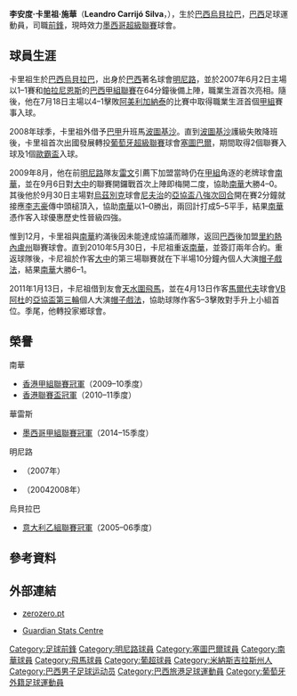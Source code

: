 {{Infobox football biography
| name        = 卡里祖 <br> Leandro Carrijó
| image       = Leandro Carrijo.jpg
| image_size  = 250px
| fullname    = Leandro Carrijó Silva
| birth_date  = {{Birth date and age|1985|9|3}}
| birth_place = [[巴西|巴西]]，[[烏貝拉巴|烏貝拉巴]]
| height      = {{height|m=1.87|precision=0}}
| position    = [[前鋒_(足球)|前鋒]]
| currentclub = {{link-en|華雷斯足球會|FC Juárez|華雷斯}}
| clubnumber  = 9
| youthyears1 = 2004–2005
| youthclubs1 = [[明尼路體育會|明尼路]]
| years1 = 2005–2009 
| clubs1 = [[明尼路體育會|明尼路]]
| caps1  = 3 
| goals1 = 1
| years2 = 2005      
| clubs2 = → {{link-en|國民足球會|Nacional Futebol Clube|國民隊}}
| years3 = 2006      
| clubs3 = → {{link-en|烏貝拉巴體育會|Uberaba Sport Club|烏貝拉巴}}
| years4 = 2007      
| clubs4 = → {{link-en|民主體育會|Esporte Clube Democrata|民主隊}}
| years5 = 2007–2008 
| clubs5 = → [[葡萄牙人競技俱樂部|波圖基沙]]
| caps5  = 1 
| goals5 = 1
| years6 = 2008–2009 
| clubs6 = → [[維多利亞足球會|塞圖巴爾]]
| caps6  = 14 
| goals6 = 3
| years7 = 2009      
| clubs7 = [[南華足球隊|南華]]
| caps7  = 8 
| goals7 = 6
| years8 = 2010      
| clubs8 = {{link-en|班古體育會|Bangu Atlético Clube|班古}}
| caps8  = 7 
| goals8 = 1
| years9 = 2010–2012
| clubs9 = [[南華足球隊|南華]]
| caps9  = 9 
| goals9 = 6
| years10 = 2010–2012     
| clubs10 = → [[香港飛馬足球會|天水圍飛馬]]
| caps10  = 26 
| goals10 = 16
| years11 = 2013      
| clubs11 = {{link-en|里奧韋爾迪體育會|Esporte Clube Rio Verde|里奧韋爾迪}}
| caps11  = 9 
| goals11 = 2
| years12 = 2013–2014   
| clubs12 = [[施拉耶足球會|施拉耶]]
| caps12  = 25
| goals12 = 12
| years13 = 2014–2015   
| clubs13 = [[聖路易斯競技|聖路易斯]]
| caps13  = 28 
| goals13 = 16
| years14 = 2015–   
| clubs14 = {{link-en|華雷斯足球會|FC Juárez|華雷斯}}
| caps14  = 102
| goals14 = 73
| years15 =       
| clubs15 = 
| caps15  =  
| goals15 = 
| club-update = 16 July 2018
}}

'''李安度·卡里祖·施華'''（'''Leandro Carrijó Silva'''，{{bd|1985年|9月3日}}），生於[[巴西|巴西]][[烏貝拉巴|烏貝拉巴]]，[[巴西|巴西]]足球運動員，司職[[前鋒_(足球)|前鋒]]，現時效力[[墨西哥超級足球聯賽|墨西哥超級聯賽]]球會{{link-en|華雷斯足球會|FC Juárez|華雷斯}}。

==球員生涯==
卡里祖生於[[巴西|巴西]][[烏貝拉巴|烏貝拉巴]]，出身於[[巴西|巴西]]著名球會[[明尼路體育會|明尼路]]，並於2007年6月2日主場以1–1賽和[[帕拉尼恩斯體育會|帕拉尼恩斯]]的[[巴西甲組足球聯賽|巴西甲組聯賽]]在64分鐘後備上陣，職業生涯首次亮相。隨後，他在7月18日主場以4–1擊敗[[阿美利加納泰|阿美利加納泰]]的比賽中取得職業生涯首個[[巴西甲組足球聯賽|甲組]]賽事入球。

2008年球季，卡里祖外借予[[巴西甲組足球聯賽|巴甲]]升班馬[[葡萄牙人競技俱樂部|波圖基沙]]。直到[[葡萄牙人競技俱樂部|波圖基沙]]護級失敗降班後，卡里祖首次出國發展轉投[[葡萄牙足球超級聯賽|葡萄牙超級聯賽]]球會[[塞圖巴爾足球會|塞圖巴爾]]，期間取得2個聯賽入球及1個[[歐洲足協盃|歐霸盃]]入球。

2009年8月，他在前[[明尼路體育會|明尼路]]隊友[[雷文·洛迪高·費爾迪斯|雷文]]引薦下加盟當時仍在[[香港甲組足球聯賽|甲組]]角逐的老牌球會[[南華足球隊|南華]]，並在9月6日對[[大中足球會|大中]]的聯賽開鑼戰首次上陣即梅開二度，協助[[南華足球隊|南華]]大勝4–0。其後他於9月30日主場對[[烏茲別克|烏茲別克]]球會[[費爾干納納夫茲足球俱樂部|尼夫治]]的[[2009年亞洲足協盃|亞協盃八強次回合]]開在賽2分鐘就接應[[李志豪|李志豪]]傳中頭槌頂入，協助[[南華足球隊|南華]]以1–0勝出，兩回計打成5–5平手，結果[[南華足球隊|南華]]憑作客入球優惠歷史性晉級四強。

惟到12月，卡里祖與[[南華足球隊|南華]]約滿後因未能達成協議而離隊，返回[[巴西|巴西]]後加盟[[里約熱內盧州|里約熱內盧州]]聯賽球會{{link-en|班古體育會|Bangu Atlético Clube|班古}}。直到2010年5月30日，卡尼祖重返[[南華足球隊|南華]]，並簽訂兩年合約。重返球隊後，卡尼祖於作客[[大中足球會|大中]]的第三場聯賽就在下半場10分鐘內個人大演[[帽子戲法|帽子戲法]]，結果[[南華足球隊|南華]]大勝6–1。

2011年1月13日，卡尼祖借到友會[[天水圍飛馬足球會|天水圍飛馬]]，並在4月13日作客[[馬爾代夫|馬爾代夫]]球會[[VB阿杜足球會|VB阿杜]]的[[2011年亞洲足協盃小組賽|亞協盃第三輪]]個人大演[[帽子戲法|帽子戲法]]，協助球隊作客5–3擊敗對手升上小組首位。季尾，他轉投家鄉球會{{link-en|里奧韋爾迪體育會|Esporte Clube Rio Verde|里奧韋爾迪}}。

==榮譽==
;南華
* [[2009–10年香港甲組足球聯賽|香港甲組聯賽冠軍]]（2009–10季度）
* [[2010–11年香港聯賽盃|香港聯賽盃冠軍]]（2010–11季度）
;華雷斯
* [[墨西哥甲組足球聯賽|墨西哥甲組聯賽冠軍]]（2014–15季度）
;明尼路
* {{link-en|米納斯吉拉斯州錦標賽|Campeonato Mineiro|米納斯吉拉斯州錦標賽冠軍}}（2007年）
* {{link-en|米納斯吉拉斯州錦標賽|Campeonato Mineiro|米納斯吉拉斯州錦標賽亞軍}}（20042008年）
;烏貝拉巴
* [[意大利乙組足球聯賽|意大利乙組聯賽冠軍]]（2005–06季度）

==參考資料==
{{reflist}}

==外部連結==
*{{pt icon}} [http://www.zerozero.pt/uk/jogador.php?id=35514&epoca_id=136 zerozero.pt] {{Webarchive|url=https://archive.today/20140819082630/http://www.zerozero.pt/uk/jogador.php?id=35514&epoca_id=136 |date=2014-08-19 }}
*{{en icon}} [https://web.archive.org/web/20121010220709/http://guardian.touch-line.com/statscentre.asp?Lang=0&CTID=59&CPID=133&pStr=Player&PLID=205143&TEID=3302 Guardian Stats Centre]

{{DEFAULTSORT:Carrijo Silva, Leandro}}
[[Category:足球前鋒|Category:足球前鋒]]
[[Category:明尼路球員|Category:明尼路球員]]
[[Category:塞圖巴爾球員|Category:塞圖巴爾球員]]
[[Category:南華球員|Category:南華球員]]
[[Category:飛馬球員|Category:飛馬球員]]
[[Category:葡超球員|Category:葡超球員]]
[[Category:米納斯吉拉斯州人|Category:米納斯吉拉斯州人]]
[[Category:巴西男子足球运动员|Category:巴西男子足球运动员]]
[[Category:巴西旅港足球運動員|Category:巴西旅港足球運動員]]
[[Category:葡萄牙外籍足球運動員|Category:葡萄牙外籍足球運動員]]